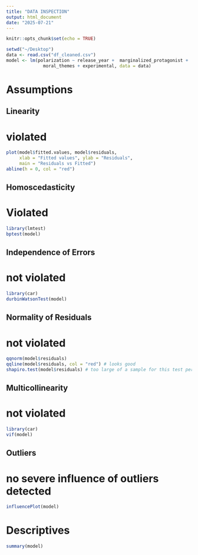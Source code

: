 ```yaml
---
title: "DATA INSPECTION"
output: html_document
date: "2025-07-21"
---
```


```r
knitr::opts_chunk$set(echo = TRUE)
```

```r
setwd("~/Desktop")
data <- read.csv("df_cleaned.csv")
model <- lm(polarization ~ release_year +  marginalized_protagonist +
              moral_themes + experimental, data = data)
```

# Assumptions

## Linearity
# violated 

```r
plot(model$fitted.values, model$residuals,
     xlab = "Fitted values", ylab = "Residuals",
     main = "Residuals vs Fitted")
abline(h = 0, col = "red")
```

## Homoscedasticity
# Violated

```r
library(lmtest)
bptest(model)
```

## Independence of Errors
# not violated 
```r
library(car)
durbinWatsonTest(model)
```

## Normality of Residuals
# not violated
```r
qqnorm(model$residuals)
qqline(model$residuals, col = "red") # looks good
shapiro.test(model$residuals) # too large of a sample for this test perhaps 
```

## Multicollinearity
# not violated 
```r
library(car)
vif(model) 
```

## Outliers
# no severe influence of outliers detected 
```r
influencePlot(model)
```

# Descriptives

```r
summary(model)
```
